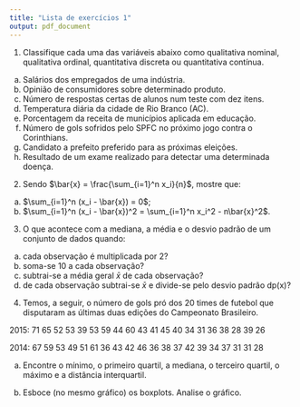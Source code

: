 ```yaml
---
title: "Lista de exercícios 1"
output: pdf_document
---
```


1. Classifique cada uma das variáveis abaixo como qualitativa nominal, qualitativa ordinal, quantitativa discreta ou quantitativa contínua.

a) Salários dos empregados de uma indústria.
b) Opinião de consumidores sobre determinado produto.
c) Número de respostas certas de alunos num teste com dez itens.
d) Temperatura diária da cidade de Rio Branco (AC).
e) Porcentagem da receita de municípios aplicada em educação.
f) Número de gols sofridos pelo SPFC no próximo jogo contra o Corinthians.
g) Candidato a prefeito preferido para as próximas eleições.
h) Resultado de um exame realizado para detectar uma determinada doença.

2. Sendo $\bar{x} = \frac{\sum_{i=1}^n x_i}{n}$, mostre que:

a) $\sum_{i=1}^n (x_i - \bar{x}) = 0$;
b) $\sum_{i=1}^n (x_i - \bar{x})^2 = \sum_{i=1}^n x_i^2 - n\bar{x}^2$.

3. O que acontece com a mediana, a média e o desvio padrão de um conjunto de dados quando:

a) cada observação é multiplicada por 2?
b) soma-se 10 a cada observação?
c) subtrai-se a média geral $\bar{x}$ de cada observação?
d) de cada observação subtrai-se $\bar{x}$ e divide-se pelo desvio padrão dp(x)?


4. Temos, a seguir, o número de gols pró dos 20 times de futebol que disputaram as últimas duas edições do Campeonato Brasileiro.

\centering

2015: 71 65 52 53 39 53 59 44 60 43 41 45 40 34 31 36 38 28 39 26

2014: 67 59 53 49 51 61 36 43 42 46 36 38 37 42 39 34 37 31 31 28

a) Encontre o mínimo, o primeiro quartil, a mediana, o terceiro quartil, o máximo e a distância interquartil.

b) Esboce (no mesmo gráfico) os boxplots. Analise o gráfico.